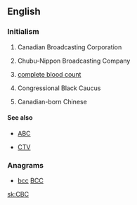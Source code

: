 ==English==

===Initialism===
{{rfc-header|Initialism}}
{{head|en|initialism}}

# {{label|en|Canada|television|radio}} Canadian Broadcasting Corporation
# {{sense|Japan|television|radio}} Chubu-Nippon Broadcasting Company
# {{label|en|medicine}} [[complete blood count]]
# {{label|en|US}} Congressional Black Caucus
# {{label|en|Canada|US|slang}} Canadian-born Chinese

====See also====
* {{sense|Canadian-born Chinese}} [[ABC]]
* {{sense|Canadian Broadcasting Corporation}} [[CTV]]

===Anagrams===
* [[bcc#English|bcc]] [[BCC#English|BCC]]

[[sk:CBC]]